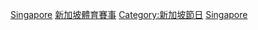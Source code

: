 [[Category:各國綜合運動會|Singapore]]
[[Category:新加坡體育賽事|]]
[[Category:新加坡節日|Category:新加坡節日]]
[[Category:亞洲綜合運動會|Singapore]]